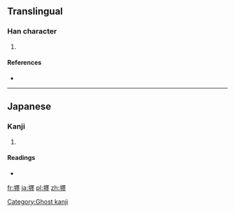 ==Translingual==

===Han character===
{{Han char|rn=32|rad=土|as=17|sn=20|four=|canj=土一田土 (GMWG), X土一田土 (XGMWG)|ids=⿰[[土]][[㕓]]}}

# {{defn|Han|sort=土17}}

====References====
* {{Han ref|kx=0242.191|hdz=10501.041|uh=58E5|ud=22757}}

----

==Japanese==

===Kanji===
{{ja-kanji|grade=|rs=土17}}

# {{defn|lang=ja|sort=土17}}

====Readings====
* {{ja-readings|on=[[てん]] (ten)|kun=}}

[[Category:Ghost kanji]]

[[fr:壥]]
[[ja:壥]]
[[pl:壥]]
[[zh:壥]]